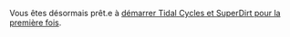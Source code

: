 Vous êtes désormais prêt.e à [[Start_tidalcycles_and_superdirt_for_the_first_time|démarrer Tidal Cycles et SuperDirt pour la première fois]].